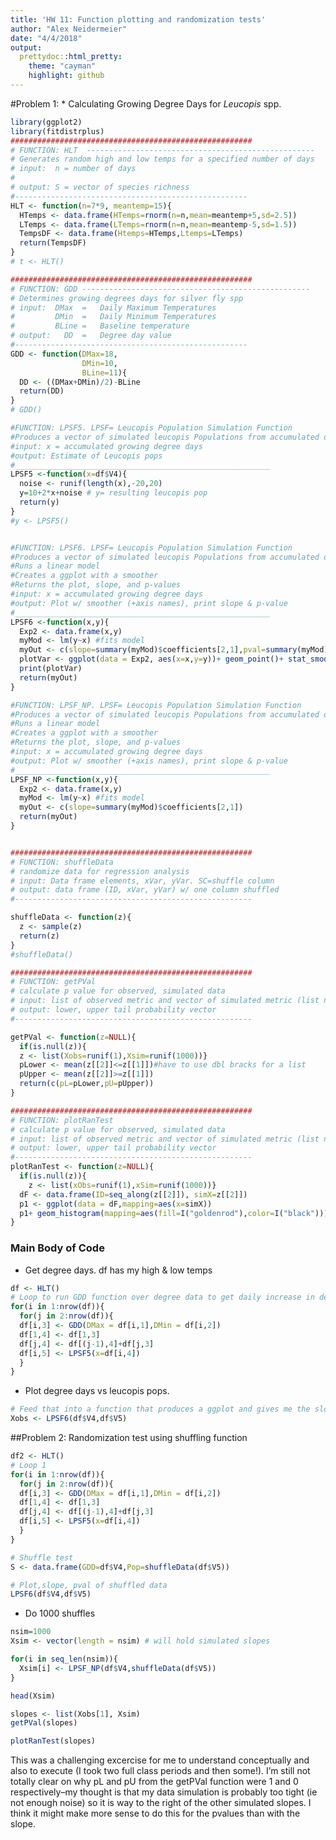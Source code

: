 ```yaml
---
title: 'HW 11: Function plotting and randomization tests'
author: "Alex Neidermeier"
date: "4/4/2018"
output: 
  prettydoc::html_pretty:
    theme: "cayman"
    highlight: github
---
```

#Problem 1:
* Calculating Growing Degree Days for *Leucopis* spp. 

```r
library(ggplot2)
library(fitdistrplus)
######################################################
# FUNCTION: HLT  ---------------------------------------------------
# Generates random high and low temps for a specified number of days
# input:  n = number of days 
#         
# output: S = vector of species richness
#----------------------------------------------------
HLT <- function(n=7*9, meantemp=15){
  HTemps <- data.frame(HTemps=rnorm(n=n,mean=meantemp+5,sd=2.5))
  LTemps <- data.frame(LTemps=rnorm(n=n,mean=meantemp-5,sd=1.5))
  TempsDF <- data.frame(Htemps=HTemps,Ltemps=LTemps)
  return(TempsDF)
}
# t <- HLT()

######################################################
# FUNCTION: GDD ---------------------------------------------------
# Determines growing degrees days for silver fly spp
# input:  DMax  =   Daily Maximum Temperatures
#         DMin  =   Daily Minimum Temperatures 
#         BLine =   Baseline temperature
# output:   DD  =   Degree day value
#----------------------------------------------------
GDD <- function(DMax=18,
                DMin=10,
                BLine=11){
  DD <- ((DMax+DMin)/2)-BLine
  return(DD)
}
# GDD()

#FUNCTION: LPSF5. LPSF= Leucopis Population Simulation Function
#Produces a vector of simulated leucopis Populations from accumulated degree days
#input: x = accumulated growing degree days 
#output: Estimate of Leucopis pops 
#_________________________________________________________
LPSF5 <-function(x=df$V4){ 
  noise <- runif(length(x),-20,20)
  y=10+2*x+noise # y= resulting leucopis pop
  return(y)
}
#y <- LPSF5()


#FUNCTION: LPSF6. LPSF= Leucopis Population Simulation Function
#Produces a vector of simulated leucopis Populations from accumulated degree days
#Runs a linear model
#Creates a ggplot with a smoother
#Returns the plot, slope, and p-values
#input: x = accumulated growing degree days 
#output: Plot w/ smoother (+axis names), print slope & p-value
#_________________________________________________________
LPSF6 <-function(x,y){ 
  Exp2 <- data.frame(x,y)
  myMod <- lm(y~x) #fits model
  myOut <- c(slope=summary(myMod)$coefficients[2,1],pval=summary(myMod)$coefficients[2,4])
  plotVar <- ggplot(data = Exp2, aes(x=x,y=y))+ geom_point()+ stat_smooth(method = lm, se=0.99)
  print(plotVar)
  return(myOut)
}

#FUNCTION: LPSF_NP. LPSF= Leucopis Population Simulation Function
#Produces a vector of simulated leucopis Populations from accumulated degree days
#Runs a linear model
#Creates a ggplot with a smoother
#Returns the plot, slope, and p-values
#input: x = accumulated growing degree days 
#output: Plot w/ smoother (+axis names), print slope & p-value
#_________________________________________________________
LPSF_NP <-function(x,y){ 
  Exp2 <- data.frame(x,y)
  myMod <- lm(y~x) #fits model
  myOut <- c(slope=summary(myMod)$coefficients[2,1])
  return(myOut)
}


######################################################
# FUNCTION: shuffleData
# randomize data for regression analysis
# input: Data frame elements, xVar, yVar. SC=shuffle column
# output: data frame (ID, xVar, yVar) w/ one column shuffled
#-----------------------------------------------------

shuffleData <- function(z){
  z <- sample(z)
  return(z)
}
#shuffleData()

```

```r
######################################################
# FUNCTION: getPVal
# calculate p value for observed, simulated data
# input: list of observed metric and vector of simulated metric (list needs to be in same form all the time)
# output: lower, upper tail probability vector
#-----------------------------------------------------

getPVal <- function(z=NULL){
  if(is.null(z)){
  z <- list(Xobs=runif(1),Xsim=runif(1000))}
  pLower <- mean(z[[2]]<=z[[1]])#have to use dbl bracks for a list
  pUpper <- mean(z[[2]]>=z[[1]])
  return(c(pL=pLower,pU=pUpper))
}

######################################################
# FUNCTION: plotRanTest
# calculate p value for observed, simulated data
# input: list of observed metric and vector of simulated metric (list needs to be in same form all the time)
# output: lower, upper tail probability vector
#-----------------------------------------------------
plotRanTest <- function(z=NULL){
  if(is.null(z)){ 
    z <- list(xObs=runif(1),xSim=runif(1000))}
  dF <- data.frame(ID=seq_along(z[[2]]), simX=z[[2]])
  p1 <- ggplot(data = dF,mapping=aes(x=simX))
  p1+ geom_histogram(mapping=aes(fill=I("goldenrod"),color=I("black")))+geom_vline(aes(xintercept=z[[1]],col="blue"))
}

```


### Main Body of Code
* Get degree days. df has my high & low temps
```r
df <- HLT()
# Loop to run GDD function over degree data to get daily increase in degree days
for(i in 1:nrow(df)){
  for(j in 2:nrow(df)){
  df[i,3] <- GDD(DMax = df[i,1],DMin = df[i,2])
  df[1,4] <- df[1,3]
  df[j,4] <- df[(j-1),4]+df[j,3] 
  df[i,5] <- LPSF5(x=df[i,4])
  }
}

```

* Plot degree days vs leucopis pops.
```r
# Feed that into a function that produces a ggplot and gives me the slope and pval
Xobs <- LPSF6(df$V4,df$V5)

```


##Problem 2: Randomization test using shuffling function
```r
df2 <- HLT()
# Loop 1
for(i in 1:nrow(df)){
  for(j in 2:nrow(df)){
  df[i,3] <- GDD(DMax = df[i,1],DMin = df[i,2])
  df[1,4] <- df[1,3]
  df[j,4] <- df[(j-1),4]+df[j,3] 
  df[i,5] <- LPSF5(x=df[i,4])
  }
}

# Shuffle test
S <- data.frame(GDD=df$V4,Pop=shuffleData(df$V5))

# Plot,slope, pval of shuffled data
LPSF6(df$V4,df$V5)

```

* Do 1000 shuffles
```r
nsim=1000
Xsim <- vector(length = nsim) # will hold simulated slopes

for(i in seq_len(nsim)){
  Xsim[i] <- LPSF_NP(df$V4,shuffleData(df$V5))
}

head(Xsim)

slopes <- list(Xobs[1], Xsim)
getPVal(slopes)

plotRanTest(slopes)

```

This was a challenging excercise for me to understand conceptually and also to execute (I took two full class periods and then some!).  I'm still not totally clear on why pL and pU from the getPVal function were 1 and 0 respectively--my thought is that my data simulation is probably too tight (ie not enough noise) so it is way to the right of the other simulated slopes.  I think it might make more sense to do this for the pvalues than with the slope.

